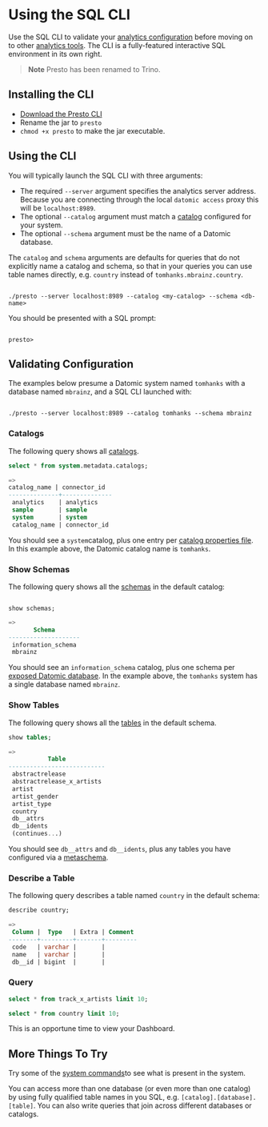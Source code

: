 Using the SQL CLI
=================

Use the SQL CLI to validate your [analytics configuration](analytics-configuring.html) before moving on to other [analytics tools](analytics-tools.html). The CLI is a fully-featured interactive SQL environment in its own right.

> **Note** Presto has been renamed to Trino.

Installing the CLI
------------------

- [Download the Presto CLI](https://repo1.maven.org/maven2/io/prestosql/presto-cli/348/presto-cli-348-executable.jar)
- Rename the jar to `presto`
- `chmod +x presto` to make the jar executable.





Using the CLI
-------------

You will typically launch the SQL CLI with three arguments:

- The required `--server` argument specifies the analytics server address. Because you are connecting through the local `datomic access` proxy this will be `localhost:8989`.
- The optional `--catalog` argument must match a [catalog](analytics-configuring.html#catalog) configured for your system.
- The optional `--schema` argument must be the name of a Datomic database.

The `catalog` and `schema` arguments are defaults for queries that do not explicitly name a catalog and schema, so that in your queries you can use table names directly, e.g. `country` instead of `tomhanks.mbrainz.country`.

```

./presto --server localhost:8989 --catalog <my-catalog> --schema <db-name>
```

You should be presented with a SQL prompt:

```

presto>
```





Validating Configuration
------------------------

The examples below presume a Datomic system named `tomhanks` with a database named `mbrainz`, and a SQL CLI launched with:

```

./presto --server localhost:8989 --catalog tomhanks --schema mbrainz
```



### Catalogs

The following query shows all [catalogs](analytics-concepts.html#sql-mapping).

```sql
select * from system.metadata.catalogs;
```



```sql
=>
catalog_name | connector_id
--------------+--------------
 analytics    | analytics
 sample       | sample
 system       | system
 catalog_name | connector_id 
```



You should see a `system`catalog, plus one entry per [catalog properties file](analytics-configuring.html#catalog). In this example above, the Datomic catalog name is `tomhanks`.





### Show Schemas

The following query shows all the [schemas](analytics-concepts.html#sql-mapping) in the default catalog:

```

show schemas;
```

```sql
=>
       Schema       
--------------------
 information_schema 
 mbrainz   
```



You should see an `information_schema` catalog, plus one schema per [exposed Datomic database](analytics-configuring.html#catalog). In the example above, the `tomhanks` system has a single database named `mbrainz`.





### Show Tables

The following query shows all the [tables](analytics-concepts.html#sql-mapping) in the default schema.

```sql
show tables;
```



```sql
=>
           Table           
---------------------------
 abstractrelease           
 abstractrelease_x_artists 
 artist                    
 artist_gender             
 artist_type               
 country                   
 db__attrs                 
 db__idents               
 (continues...)
```



You should see `db__attrs` and `db__idents`, plus any tables you have configured via a [metaschema](analytics-concepts.html#metaschemas).





### Describe a Table

The following query describes a table named `country` in the default schema:

```sql
describe country;
```



```sql
=>
 Column |  Type   | Extra | Comment 
--------+---------+-------+---------
 code   | varchar |       |         
 name   | varchar |       |         
 db__id | bigint  |       |         
```







### Query

```sql
select * from track_x_artists limit 10;
```



```sql
select * from country limit 10;
```



This is an opportune time to view your Dashboard.







More Things To Try
------------------

Try some of the [system commands](https://prestosql.io/docs/current/connector/system.html)to see what is present in the system.

You can access more than one database (or even more than one catalog) by using fully qualified table names in you SQL, e.g. `[catalog].[database].[table]`. You can also write queries that join across different databases or catalogs.